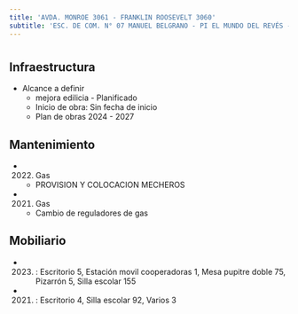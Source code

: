 ```yaml
---
title: 'AVDA. MONROE 3061 - FRANKLIN ROOSEVELT 3060'
subtitle: 'ESC. DE COM. N° 07 MANUEL BELGRANO - PI EL MUNDO DEL REVÉS - EEM N° 02/10° E.REINGRESO'
---
```


#
## Infraestructura

* Alcance a definir 
    + mejora edilicia - Planificado 
    + Inicio de obra: Sin fecha de inicio 
    + Plan de obras 2024 - 2027 






## Mantenimiento

*  (2022) Gas 
    + PROVISION Y COLOCACION MECHEROS

*  (2021) Gas 
    + Cambio de reguladores de gas





## Mobiliario

*  (2023) : Escritorio 5, Estación movil cooperadoras 1, Mesa pupitre doble 75, Pizarrón 5, Silla escolar 155 

*  (2021) : Escritorio 4, Silla escolar 92, Varios 3 



